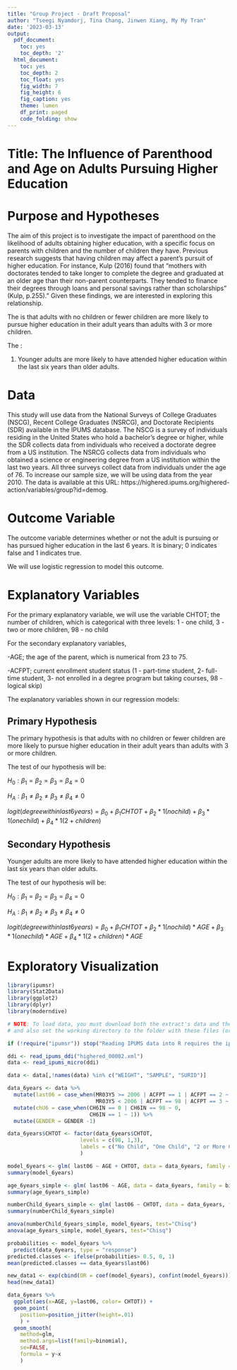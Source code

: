 ```yaml
---
title: "Group Project - Draft Proposal"
author: "Tseegi Nyamdorj, Tina Chang, Jinwen Xiang, My My Tran"
date: '2023-03-13'
output: 
  pdf_document:
    toc: yes
    toc_depth: '2'
  html_document:
    toc: yes
    toc_depth: 2
    toc_float: yes
    fig_width: 7
    fig_height: 6
    fig_caption: yes
    theme: lumen
    df_print: paged
    code_folding: show
---
```

# Title: The Influence of Parenthood and Age on Adults Pursuing Higher Education

# Purpose and Hypotheses
The aim of this project is to investigate the impact of parenthood on the likelihood of adults obtaining higher education, with a specific focus on parents with children and the number of children they have. Previous research suggests that having children may affect a parent's pursuit of higher education. For instance, Kulp (2016) found that "mothers with doctorates tended to take longer to complete the degree and graduated at an older age than their non-parent counterparts. They tended to finance their degrees through loans and personal savings rather than scholarships" (Kulp, p.255)." Given these findings, we are interested in exploring this relationship.

The \textbf{primary hypothesis} is that adults with no children or fewer children are more likely to pursue higher education in their adult years than adults with 3 or more children.

The \textbf{secondary hypothesis}: 

1. Younger adults are more likely to have attended higher education within the last six years than older adults.

# Data

This study will use data from the National Surveys of College Graduates (NSCG), Recent College Graduates (NSRCG), and Doctorate Recipients (SDR) available in the IPUMS database. The NSCG is a survey of individuals residing in the United States who hold a bachelor's degree or higher, while the SDR collects data from individuals who received a doctorate degree from a US institution. The NSRCG collects data from individuals who obtained a science or engineering degree from a US institution within the last two years. All three surveys collect data from individuals under the age of 76. To increase our sample size, we will be using data from the year 2010. The data is available at this URL: https://highered.ipums.org/highered-action/variables/group?id=demog.

# Outcome Variable

The outcome variable determines whether or not the adult is pursuing or has pursued higher education in the last 6 years. It is binary; 0 indicates false and 1 indicates true.

We will use logistic regression to model this outcome.

# Explanatory Variables

For the primary explanatory variable, we will use the variable CHTOT; the number of children, which is categorical with three levels: 1 - one child, 3 - two or more children, 98 - no child

For the secondary explanatory variables,

-AGE; the age of the parent, which is numerical from 23 to 75.

-ACFPT; current enrollment student status (1 - part-time student, 2- full-time student, 3- not enrolled in a degree program but taking courses, 98 - logical skip)

The explanatory variables shown in our regression models:

## Primary Hypothesis

The primary hypothesis is that adults with no children or fewer children are more likely to pursue higher education in their adult years than adults with 3 or more children.

The test of our hypothesis will be:

$H_0: \beta_1 = \beta_2 = \beta_3 = \beta_4 = 0$

$H_A: \beta_1 \neq \beta_2 \neq \beta_3 \neq \beta_4 \neq0$

$logit(degree within last 6 years)=\beta_0+\beta_1CHTOT+\beta_2 * 1(nochild)+\beta_3 * 1(one child)+\beta_4 * 1(2+ children)$

## Secondary Hypothesis
Younger adults are more likely to have attended higher education within the last six years than older adults.

The test of our hypothesis will be:

$H_0: \beta_1 = \beta_2 = \beta_3 = \beta_4 = 0$

$H_A: \beta_1 \neq \beta_2 \neq \beta_3 \neq \beta_4 \neq0$

$logit(degree within last 6 years)=\beta_0+\beta_1CHTOT+\beta_2 * 1(no child) * AGE+\beta_3 * 1(one child) * AGE+\beta_4 * 1(2+ children)*AGE$


# Exploratory Visualization

```r
library(ipumsr)
library(Stat2Data)
library(ggplot2)
library(dplyr)
library(moderndive) 
```

```r
# NOTE: To load data, you must download both the extract's data and the DDI
# and also set the working directory to the folder with these files (or change the path below).

if (!require("ipumsr")) stop("Reading IPUMS data into R requires the ipumsr package. It can be installed using the following command: install.packages('ipumsr')")

ddi <- read_ipums_ddi("highered_00002.xml")
data <- read_ipums_micro(ddi)
```

```r
data <- data[,!names(data) %in% c("WEIGHT", "SAMPLE", "SURID")]
```

```r
data_6years <- data %>%
  mutate(last06 = case_when(MR03Y5 >= 2006 | ACFPT == 1 | ACFPT == 2 ~ 1, 
                            MR03Y5 < 2006 | ACFPT == 98 | ACFPT == 3 ~ 0)) %>%
  mutate(chU6 = case_when(CH6IN == 0 | CH6IN == 98 ~ 0,
                          CH6IN == 1 ~ 1)) %>%
  mutate(GENDER = GENDER -1)
```
```r
data_6years$CHTOT <- factor(data_6years$CHTOT,
                       levels = c(98, 1,3),
                       labels = c("No Child", "One Child", "2 or More Children")
                       )
```

```r
model_6years <- glm( last06 ~ AGE + CHTOT, data = data_6years, family = binomial)
summary(model_6years)
```
```r
age_6years_simple <- glm( last06 ~ AGE, data = data_6years, family = binomial)
summary(age_6years_simple)
```
```r
numberChild_6years_simple <- glm( last06 ~ CHTOT, data = data_6years, family = binomial)
summary(numberChild_6years_simple)
```

```r
anova(numberChild_6years_simple, model_6years, test="Chisq")
anova(age_6years_simple, model_6years, test="Chisq")
```

```r
probabilities <- model_6years %>% 
  predict(data_6years, type = "response")
predicted.classes <- ifelse(probabilities> 0.5, 0, 1)
mean(predicted.classes == data_6years$last06)
```
```r
new_data1 <- exp(cbind(OR = coef(model_6years), confint(model_6years)))
head(new_data1)

```

```r
data_6years %>%
  ggplot(aes(x=AGE, y=last06, color= CHTOT)) +
  geom_point(
    position=position_jitter(height=.01)
    ) +
  geom_smooth(
    method=glm,
    method.args=list(family=binomial),
    se=FALSE,
    formula = y~x
    )
```

